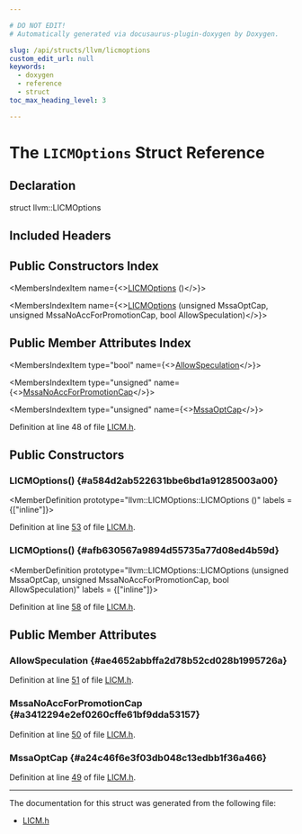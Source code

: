 ```yaml
---

# DO NOT EDIT!
# Automatically generated via docusaurus-plugin-doxygen by Doxygen.

slug: /api/structs/llvm/licmoptions
custom_edit_url: null
keywords:
  - doxygen
  - reference
  - struct
toc_max_heading_level: 3

---
```





# The `LICMOptions` Struct Reference

<DoxygenPage pluginConfig={pluginConfig}>



## Declaration

<CodeBlock>struct llvm::LICMOptions</CodeBlock>

## Included Headers

<IncludesList>
<IncludesListItem
  filePath="llvm/Transforms/Scalar/LICM.h"
  permalink="/docs/api/files/include/include/llvm/include/llvm/transforms/include/llvm/transforms/scalar/licm-h"
  isLocal="true" />
</IncludesList>

## Public Constructors Index

<MembersIndex>

<MembersIndexItem
  name={<><a href="#a584d2ab522631bbe6bd1a91285003a00">LICMOptions</a> ()</>}>
</MembersIndexItem>

<MembersIndexItem
  name={<><a href="#afb630567a9894d55735a77d08ed4b59d">LICMOptions</a> (unsigned MssaOptCap, unsigned MssaNoAccForPromotionCap, bool AllowSpeculation)</>}>
</MembersIndexItem>

</MembersIndex>

## Public Member Attributes Index

<MembersIndex>

<MembersIndexItem
  type="bool"
  name={<><a href="#ae4652abbffa2d78b52cd028b1995726a">AllowSpeculation</a></>}>
</MembersIndexItem>

<MembersIndexItem
  type="unsigned"
  name={<><a href="#a3412294e2ef0260cffe61bf9dda53157">MssaNoAccForPromotionCap</a></>}>
</MembersIndexItem>

<MembersIndexItem
  type="unsigned"
  name={<><a href="#a24c46f6e3f03db048c13edbb1f36a466">MssaOptCap</a></>}>
</MembersIndexItem>

</MembersIndex>


Definition at line 48 of file <a href="/docs/api/files/include/include/llvm/include/llvm/transforms/include/llvm/transforms/scalar/licm-h">LICM.h</a>.

<SectionDefinition>

## Public Constructors

### LICMOptions() {#a584d2ab522631bbe6bd1a91285003a00}

<MemberDefinition
  prototype="llvm::LICMOptions::LICMOptions ()"
  labels = {["inline"]}>

Definition at line <a href="/docs/api/files/include/include/llvm/include/llvm/transforms/include/llvm/transforms/scalar/licm-h/#l00053">53</a> of file <a href="/docs/api/files/include/include/llvm/include/llvm/transforms/include/llvm/transforms/scalar/licm-h">LICM.h</a>.
</MemberDefinition>

### LICMOptions() {#afb630567a9894d55735a77d08ed4b59d}

<MemberDefinition
  prototype="llvm::LICMOptions::LICMOptions (unsigned MssaOptCap, unsigned MssaNoAccForPromotionCap, bool AllowSpeculation)"
  labels = {["inline"]}>

Definition at line <a href="/docs/api/files/include/include/llvm/include/llvm/transforms/include/llvm/transforms/scalar/licm-h/#l00058">58</a> of file <a href="/docs/api/files/include/include/llvm/include/llvm/transforms/include/llvm/transforms/scalar/licm-h">LICM.h</a>.
</MemberDefinition>

</SectionDefinition>

<SectionDefinition>

## Public Member Attributes

### AllowSpeculation {#ae4652abbffa2d78b52cd028b1995726a}

<MemberDefinition
  prototype="bool llvm::LICMOptions::AllowSpeculation">

Definition at line <a href="/docs/api/files/include/include/llvm/include/llvm/transforms/include/llvm/transforms/scalar/licm-h/#l00051">51</a> of file <a href="/docs/api/files/include/include/llvm/include/llvm/transforms/include/llvm/transforms/scalar/licm-h">LICM.h</a>.
</MemberDefinition>

### MssaNoAccForPromotionCap {#a3412294e2ef0260cffe61bf9dda53157}

<MemberDefinition
  prototype="unsigned llvm::LICMOptions::MssaNoAccForPromotionCap">

Definition at line <a href="/docs/api/files/include/include/llvm/include/llvm/transforms/include/llvm/transforms/scalar/licm-h/#l00050">50</a> of file <a href="/docs/api/files/include/include/llvm/include/llvm/transforms/include/llvm/transforms/scalar/licm-h">LICM.h</a>.
</MemberDefinition>

### MssaOptCap {#a24c46f6e3f03db048c13edbb1f36a466}

<MemberDefinition
  prototype="unsigned llvm::LICMOptions::MssaOptCap">

Definition at line <a href="/docs/api/files/include/include/llvm/include/llvm/transforms/include/llvm/transforms/scalar/licm-h/#l00049">49</a> of file <a href="/docs/api/files/include/include/llvm/include/llvm/transforms/include/llvm/transforms/scalar/licm-h">LICM.h</a>.
</MemberDefinition>

</SectionDefinition>

<hr/>

The documentation for this struct was generated from the following file:

<ul>
<li><a href="/docs/api/files/include/include/llvm/include/llvm/transforms/include/llvm/transforms/scalar/licm-h">LICM.h</a></li>
</ul>

</DoxygenPage>
